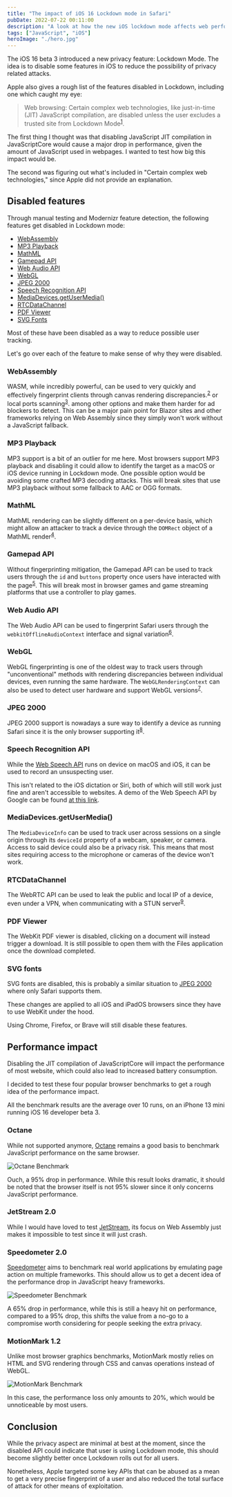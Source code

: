 ```yaml
---
title: "The impact of iOS 16 Lockdown mode in Safari"
pubDate: 2022-07-22 00:11:00
description: "A look at how the new iOS lockdown mode affects web performances and features."
tags: ["JavaScript", "iOS"]
heroImage: "./hero.jpg"
---
```


The iOS 16 beta 3 introduced a new privacy feature: Lockdown Mode. The idea is to disable some features in iOS to reduce the possibility of privacy related attacks.

Apple also gives a rough list of the features disabled in Lockdown, including one which caught my eye:

> Web browsing: Certain complex web technologies, like just-in-time (JIT) JavaScript compilation, are disabled unless the user excludes a trusted site from Lockdown Mode<sup>[1](https://www.apple.com/newsroom/2022/07/apple-expands-commitment-to-protect-users-from-mercenary-spyware/)</sup>.

The first thing I thought was that disabling JavaScript JIT compilation in JavaScriptCore would cause a major drop in performance, given the amount of JavaScript used in webpages. I wanted to test how big this impact would be.

The second was figuring out what's included in "Certain complex web technologies," since Apple did not provide an explanation.

## Disabled features

Through manual testing and Modernizr feature detection, the following features get disabled in Lockdown mode:

- [WebAssembly](#webassembly)
- [MP3 Playback](#mp3-playback)
- [MathML](#mathml)
- [Gamepad API](#gamepad-api)
- [Web Audio API](#web-audio-api)
- [WebGL](#webgl)
- [JPEG 2000](#jpeg-2000)
- [Speech Recognition API](#speech-recognition-api)
- [MediaDevices.getUserMedia()](#mediadevicesgetusermedia)
- [RTCDataChannel](#rtcdatachannel)
- [PDF Viewer](#pdf-viewer)
- [SVG Fonts](#svg-fonts)

Most of these have been disabled as a way to reduce possible user tracking.

Let's go over each of the feature to make sense of why they were disabled.

### WebAssembly

WASM, while incredibly powerful, can be used to very quickly and effectively fingerprint clients through canvas rendering discrepancies.<sup>[2](https://github.com/drbh/wasm-fingerprint)</sup> or local ports scanning<sup>[3](https://infosecwriteups.com/identify-website-users-by-client-port-scanning-using-webassembly-and-go-e9798b4aa05c)</sup>. among other options and make them harder for ad blockers to detect. This can be a major pain point for Blazor sites and other frameworks relying on Web Assembly since they simply won't work without a JavaScript fallback.

### MP3 Playback

MP3 support is a bit of an outlier for me here. Most browsers support MP3 playback and disabling it could allow to identify the target as a macOS or iOS device running in Lockdown mode. One possible option would be avoiding some crafted MP3 decoding attacks. This will break sites that use MP3 playback without some fallback to AAC or OGG formats.

### MathML

MathML rendering can be slightly different on a per-device basis, which might allow an attacker to track a device through the `DOMRect` object of a MathML render<sup>[4](https://privacycheck.sec.lrz.de/active/fp_ml/fp_ml.html)</sup>.

### Gamepad API

Without fingerprinting mitigation, the Gamepad API can be used to track users through the `id` and `buttons` property once users have interacted with the page<sup>[5](https://www.xda-developers.com/chrome-gamepad-api-changes/)</sup>. This will break most in browser games and game streaming platforms that use a controller to play games.

### Web Audio API

The Web Audio API can be used to fingerprint Safari users through the `webkitOfflineAudioContext` interface and signal variation<sup>[6](https://fingerprint.com/blog/audio-fingerprinting/)</sup>.

### WebGL

WebGL fingerprinting is one of the oldest way to track users through "unconventional" methods with rendering discrepancies between individual devices, even running the same hardware. The `WebGLRenderingContext` can also be used to detect user hardware and support WebGL versions<sup>[7](https://privacycheck.sec.lrz.de/active/fp_wg/fp_webgl.html)</sup>.

### JPEG 2000

JPEG 2000 support is nowadays a sure way to identify a device as running Safari since it is the only browser supporting it<sup>[8](https://caniuse.com/jpeg2000)</sup>.

### Speech Recognition API

While the [Web Speech API](https://developer.mozilla.org/en-US/docs/Web/API/Web_Speech_API/Using_the_Web_Speech_API) runs on device on macOS and iOS, it can be used to record an unsuspecting user.

This isn't related to the iOS dictation or Siri, both of which will still work just fine and aren't accessible to websites. A demo of the Web Speech API by Google can be found [at this link](https://www.google.com/intl/en/chrome/demos/speech.html).

### MediaDevices.getUserMedia()

The `MediaDeviceInfo` can be used to track user across sessions on a single origin through its `deviceId` property of a webcam, speaker, or camera. Access to said device could also be a privacy risk. This means that most sites requiring access to the microphone or cameras of the device won't work.

### RTCDataChannel

The WebRTC API can be used to leak the public and local IP of a device, even under a VPN, when communicating with a STUN server<sup>[9](https://developer.mozilla.org/en-US/docs/Web/API/WebRTC_API/Connectivity)</sup>.

### PDF Viewer

The WebKit PDF viewer is disabled, clicking on a document will instead trigger a download. It is still possible to open them with the Files application once the download completed.

### SVG fonts

SVG fonts are disabled, this is probably a similar situation to [JPEG 2000](#jpeg-2000) where only Safari supports them.

These changes are applied to all iOS and iPadOS browsers since they have to use WebKit under the hood.

Using Chrome, Firefox, or Brave will still disable these features.

## Performance impact

Disabling the JIT compilation of JavaScriptCore will impact the performance of most website, which could also lead to increased battery consumption.

I decided to test these four popular browser benchmarks to get a rough idea of the performance impact.

All the benchmark results are the average over 10 runs, on an iPhone 13 mini running iOS 16 developer beta 3.

### Octane

While not supported anymore, [Octane](https://developers.google.com/octane) remains a good basis to benchmark JavaScript performance on the same browser.

![Octane Benchmark](./octane.svg)

Ouch, a 95% drop in performance. While this result looks dramatic, it should be noted that the browser itself is not 95% slower since it only concerns JavaScript performance.

### JetStream 2.0

While I would have loved to test [JetStream](https://browserbench.org/JetStream/), its focus on Web Assembly just makes it impossible to test since it will just crash.

### Speedometer 2.0

[Speedometer](https://browserbench.org/Speedometer2.0/) aims to benchmark real world applications by emulating page action on multiple frameworks. This should allow us to get a decent idea of the performance drop in JavaScript heavy frameworks.

![Speedometer Benchmark](./speedometer.svg)

A 65% drop in performance, while this is still a heavy hit on performance, compared to a 95% drop, this shifts the value from a no-go to a compromise worth considering for people seeking the extra privacy.

### MotionMark 1.2

Unlike most browser graphics benchmarks, MotionMark mostly relies on HTML and SVG rendering through CSS and canvas operations instead of WebGL.

![MotionMark Benchmark](./motionmark.svg)

In this case, the performance loss only amounts to 20%, which would be unnoticeable by most users.

## Conclusion

While the privacy aspect are minimal at best at the moment, since the disabled API could indicate that user is using Lockdown mode, this should become slightly better once Lockdown rolls out for all users.

Nonetheless, Apple targeted some key APIs that can be abused as a mean to get a very precise fingerprint of a user and also reduced the total surface of attack for other means of exploitation.
